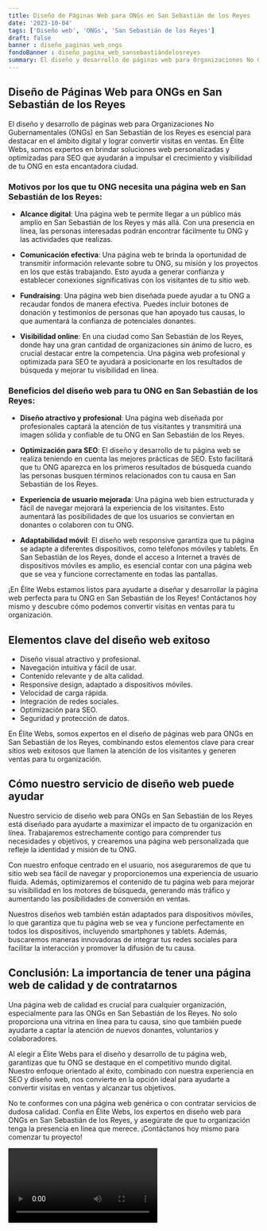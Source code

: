 ```yaml
---
title: Diseño de Páginas Web para ONGs en San Sebastián de los Reyes
date: '2023-10-04'
tags: ['Diseño web', 'ONGs', 'San Sebastián de los Reyes']
draft: false
banner : diseño_paginas_web_ongs
fondoBanner : diseño_pagina_web_sansebastiándelosreyes
summary: El diseño y desarrollo de páginas web para Organizaciones No Gubernamentales (ONGs) en San Sebastián de los Reyes es esencial para destacar en el ámbito digital y lograr convertir visitas en ventas. En Élite Webs, somos expertos en brindar soluciones web personalizadas y optimizadas para SEO que ayudarán a impulsar el crecimiento y visibilidad de tu ONG en esta encantadora ciudad.
---
```


## Diseño de Páginas Web para ONGs en San Sebastián de los Reyes

El diseño y desarrollo de páginas web para Organizaciones No Gubernamentales (ONGs) en San Sebastián de los Reyes es esencial para destacar en el ámbito digital y lograr convertir visitas en ventas. En Élite Webs, somos expertos en brindar soluciones web personalizadas y optimizadas para SEO que ayudarán a impulsar el crecimiento y visibilidad de tu ONG en esta encantadora ciudad.

### Motivos por los que tu ONG necesita una página web en San Sebastián de los Reyes:

- **Alcance digital**: Una página web te permite llegar a un público más amplio en San Sebastián de los Reyes y más allá. Con una presencia en línea, las personas interesadas podrán encontrar fácilmente tu ONG y las actividades que realizas.

- **Comunicación efectiva**: Una página web te brinda la oportunidad de transmitir información relevante sobre tu ONG, su misión y los proyectos en los que estás trabajando. Esto ayuda a generar confianza y establecer conexiones significativas con los visitantes de tu sitio web.

- **Fundraising**: Una página web bien diseñada puede ayudar a tu ONG a recaudar fondos de manera efectiva. Puedes incluir botones de donación y testimonios de personas que han apoyado tus causas, lo que aumentará la confianza de potenciales donantes.

- **Visibilidad online**: En una ciudad como San Sebastián de los Reyes, donde hay una gran cantidad de organizaciones sin ánimo de lucro, es crucial destacar entre la competencia. Una página web profesional y optimizada para SEO te ayudará a posicionarte en los resultados de búsqueda y mejorar tu visibilidad en línea.

### Beneficios del diseño web para tu ONG en San Sebastián de los Reyes:

- **Diseño atractivo y profesional**: Una página web diseñada por profesionales captará la atención de tus visitantes y transmitirá una imagen sólida y confiable de tu ONG en San Sebastián de los Reyes.

- **Optimización para SEO**: El diseño y desarrollo de tu página web se realiza teniendo en cuenta las mejores prácticas de SEO. Esto facilitará que tu ONG aparezca en los primeros resultados de búsqueda cuando las personas busquen términos relacionados con tu causa en San Sebastián de los Reyes.

- **Experiencia de usuario mejorada**: Una página web bien estructurada y fácil de navegar mejorará la experiencia de los visitantes. Esto aumentará las posibilidades de que los usuarios se conviertan en donantes o colaboren con tu ONG.

- **Adaptabilidad móvil**: El diseño web responsive garantiza que tu página se adapte a diferentes dispositivos, como teléfonos móviles y tablets. En San Sebastián de los Reyes, donde el acceso a Internet a través de dispositivos móviles es amplio, es esencial contar con una página web que se vea y funcione correctamente en todas las pantallas.

¡En Élite Webs estamos listos para ayudarte a diseñar y desarrollar la página web perfecta para tu ONG en San Sebastián de los Reyes! Contáctanos hoy mismo y descubre cómo podemos convertir visitas en ventas para tu organización.

<GifSeo />

<Cta />

## Elementos clave del diseño web exitoso

- Diseño visual atractivo y profesional.
- Navegación intuitiva y fácil de usar.
- Contenido relevante y de alta calidad.
- Responsive design, adaptado a dispositivos móviles.
- Velocidad de carga rápida.
- Integración de redes sociales.
- Optimización para SEO.
- Seguridad y protección de datos.

En Élite Webs, somos expertos en el diseño de páginas web para ONGs en San Sebastián de los Reyes, combinando estos elementos clave para crear sitios web exitosos que llamen la atención de los visitantes y generen ventas para tu organización.

## Cómo nuestro servicio de diseño web puede ayudar

Nuestro servicio de diseño web para ONGs en San Sebastián de los Reyes está diseñado para ayudarte a maximizar el impacto de tu organización en línea. Trabajaremos estrechamente contigo para comprender tus necesidades y objetivos, y crearemos una página web personalizada que refleje la identidad y misión de tu ONG.

Con nuestro enfoque centrado en el usuario, nos aseguraremos de que tu sitio web sea fácil de navegar y proporcionemos una experiencia de usuario fluida. Además, optimizaremos el contenido de tu página web para mejorar su visibilidad en los motores de búsqueda, generando más tráfico y aumentando las posibilidades de conversión en ventas.

Nuestros diseños web también están adaptados para dispositivos móviles, lo que garantiza que tu página web se vea y funcione perfectamente en todos los dispositivos, incluyendo smartphones y tablets. Además, buscaremos maneras innovadoras de integrar tus redes sociales para facilitar la interacción y promover la difusión de tu causa.

## Conclusión: La importancia de tener una página web de calidad y de contratarnos

Una página web de calidad es crucial para cualquier organización, especialmente para las ONGs en San Sebastián de los Reyes. No solo proporciona una vitrina en línea para tu causa, sino que también puede ayudarte a captar la atención de nuevos donantes, voluntarios y colaboradores.

Al elegir a Élite Webs para el diseño y desarrollo de tu página web, garantizas que tu ONG se destaque en el competitivo mundo digital. Nuestro enfoque orientado al éxito, combinado con nuestra experiencia en SEO y diseño web, nos convierte en la opción ideal para ayudarte a convertir visitas en ventas y alcanzar tus objetivos.

No te conformes con una página web genérica o con contratar servicios de dudosa calidad. Confía en Élite Webs, los expertos en diseño web para ONGs en San Sebastián de los Reyes, y asegúrate de que tu organización tenga la presencia en línea que merece. ¡Contáctanos hoy mismo para comenzar tu proyecto!

<Video />

<CtaBot job='ONGs' city='San Sebastián de los Reyes'/>

<Gmaps query='San Sebastián de los Reyes+españa+maps' />